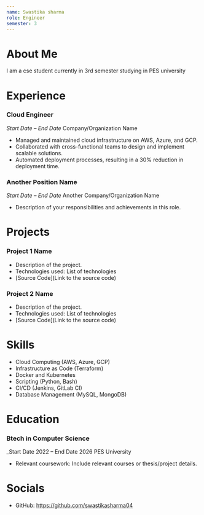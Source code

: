 ```yaml
---
name: Swastika sharma
role: Engineer
semester: 3
---
```


# About Me

I am a cse student currently in 3rd semester studying in PES university
# Experience

### **Cloud Engineer**
_Start Date – End Date_
Company/Organization Name
- Managed and maintained cloud infrastructure on AWS, Azure, and GCP.
- Collaborated with cross-functional teams to design and implement scalable solutions.
- Automated deployment processes, resulting in a 30% reduction in deployment time.

### **Another Position Name**
_Start Date – End Date_
Another Company/Organization Name
- Description of your responsibilities and achievements in this role.

# Projects

### **Project 1 Name**
- Description of the project.
- Technologies used: List of technologies
- [Source Code](Link to the source code)

### **Project 2 Name**
- Description of the project.
- Technologies used: List of technologies
- [Source Code](Link to the source code)

# Skills

- Cloud Computing (AWS, Azure, GCP)
- Infrastructure as Code (Terraform)
- Docker and Kubernetes
- Scripting (Python, Bash)
- CI/CD (Jenkins, GitLab CI)
- Database Management (MySQL, MongoDB)

# Education

### Btech in Computer Science
_Start Date 2022 – End Date 2026
PES University
- Relevant coursework: Include relevant courses or thesis/project details.


# Socials

- GitHub: https://github.com/swastikasharma04
